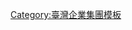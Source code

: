 {{Navbox
| title = 三圓建設
| name = 三圓建設
| image =
| group1 ='''人物'''
| list1 = [[劉盛良]]、[[王光祥]]、陳浴生
| group2 = '''公司'''
| list2 =
| group3 = '''住宅'''
| list3 = 臺北頂好新村 - 汐止凱旋大地 - [[新生南路#沿線設施|來來忠孝廣場]]<!--新生南路、八德路--> - 南港東方大地<!--南港路、興華路--> - 汐止[[新北市高樓列表#已完工|江山萬里]] - 新店[[天闊]] - 安坑藝術叢林 - 板橋[[新北市高樓列表#已完工|巨蛋東京花園廣場]] - 板橋[[新巨蛋]] - 養心殿 - 美麗殿
| group4 = '''商場'''
| list4 = [[正義國宅都更案]] - [[三猿廣場]]
| group5 = '''辦公室'''
| list5 = 國家金融廣場<!--南京東路、一江街口。三圓建設總部--> - 三圓信義辦公大樓 - [[敦北長城大樓]]
| group6 = '''酒店'''
| list6 = 
| group7 = '''學校'''
| list7 =
}}<noinclude>
[[Category:臺灣企業集團模板]]
</noinclude>